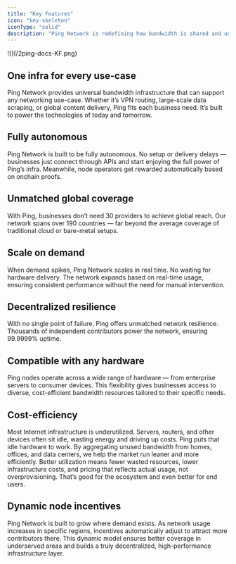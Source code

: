 ```yaml
---
title: "Key Features"
icon: "key-skeleton"
iconType: "solid"
description: "Ping Network is redefining how bandwidth is shared and used, unlocking the potential of decentralized infrastructure for businesses and individuals alike. With its innovative approach, Ping delivers solutions that are efficient, scalable, and tailored to business needs."
---
```


<Frame>
  ![](/2ping-docs-KF.png)
</Frame>

## One infra for every use-case

Ping Network provides universal bandwidth infrastructure that can support any networking use-case. Whether it’s VPN routing, large-scale data scraping, or global content delivery, Ping fits each business need. It’s built to power the technologies of today and tomorrow.

## Fully autonomous

Ping Network is built to be fully autonomous. No setup or delivery delays — businesses just connect through APIs and start enjoying the full power of Ping’s infra. Meanwhile, node operators get rewarded automatically based on onchain proofs.

## Unmatched global coverage

With Ping, businesses don’t need 30 providers to achieve global reach. Our network spans over 190 countries — far beyond the average coverage of traditional cloud or bare-metal setups.

## Scale on demand

When demand spikes, Ping Network scales in real time. No waiting for hardware delivery. The network expands based on real-time usage, ensuring consistent performance without the need for manual intervention.

## Decentralized resilience

With no single point of failure, Ping offers unmatched network resilience. Thousands of independent contributors power the network, ensuring 99.9999% uptime.

## Compatible with any hardware

Ping nodes operate across a wide range of hardware — from enterprise servers to consumer devices. This flexibility gives businesses access to diverse, cost-efficient bandwidth resources tailored to their specific needs.

## Cost-efficiency

Most Internet infrastructure is underutilized. Servers, routers, and other devices often sit idle, wasting energy and driving up costs. Ping puts that idle hardware to work. By aggregating unused bandwidth from homes, offices, and data centers, we help the market run leaner and more efficiently. Better utilization means fewer wasted resources, lower infrastructure costs, and pricing that reflects actual usage, not overprovisioning. That’s good for the ecosystem and even better for end users.

## Dynamic node incentives

Ping Network is built to grow where demand exists. As network usage increases in specific regions, incentives automatically adjust to attract more contributors there. This dynamic model ensures better coverage in underserved areas and builds a truly decentralized, high-performance infrastructure layer.
